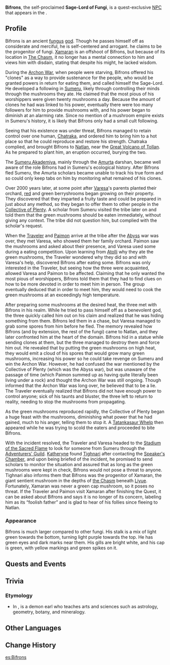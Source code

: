 {{Character Infobox
|type             = Quest NPC
|image            = NPC Bifrons.png
|realname         = <!-- Optional, if different from in-game name -->
|deceased         = <!-- Past (for deceased prior to events of the game) or free response -->
|region           = Sumeru
|region2          = Natlan
|location         = Natlan
|affiliation      = Fungus
|thimle            = Sage-Lord of Fungi
|group            = Gods

|ancestry         = <!-- Clan/family -->
|father           = 
|mother           = 
|spouse           = 
|sibling          = 
|child            = Xamaran
|childNote        = clone
|relative         = 

|voiceEN          = 
|voiceCN          = 
|voiceJP          = 
|voiceKR          = 
}}
'''Bifrons''', the self-proclaimed '''Sage-Lord of Fungi''', is a quest-exclusive [[NPC]] that appears in the {{Quest|Mushroom Realm Mystery}}.

==Profile==
Bifrons is an ancient [[fungus]] [[god]]. Though he passes himself off as considerate and merciful, he is self-centered and arrogant. he claims to be the progenitor of fungi. [[Xamaran]] is an offshoot of Bifrons, but because of its location in [[The Chasm]], it no longer has a mental connection to him and views him with disdain, stating that despite his might, he lacked wisdom.

During the [[Archon War]], when people were starving, Bifrons offered his "clones" as a way to provide sustenance for the people, who would be granted powers in return for eating them, and called himself the Sage-Lord. He developed a following in [[Sumeru]], likely through controlling their minds through the mushrooms they ate. He claimed that the most pious of his worshippers were given twenty mushrooms a day. Because the amount of clones he had was linked to his power, eventually there were too many followers for him to provide mushrooms with, and his power began to diminish at an alarming rate. Since no mention of a mushroom empire exists in Sumeru's history, it is likely that Bifrons only had a small cult following.

Seeing that his existence was under threat, Bifrons managed to retain control over one human, [[Chatraka]], and ordered him to bring him to a hot place so that he could reproduce and restore his strength. Chatraka complied, and brought Bifrons to [[Natlan]], near the [[Great Volcano of Tollan]]. As he prepared to plant him, an eruption occurred, burying the two.

The [[Sumeru Akademiya]], mainly through the [[Amurta]] darshan, became well aware of the role Bifrons had in Sumeru's ecological history. After Bifrons fled Sumeru, the Amurta scholars became unable to track his true form and so could only keep tabs on him by monitoring what remained of his clones.

Over 2000 years later, at some point after [[Varesa]]'s parents planted their orchard, [[Red Berryshroom|red]] and green berryshrooms began growing on their property. They discovered that they imparted a fruity taste and could be prepared in just about any method, so they began to offer them to other people in the [[Collective of Plenty]]. A scholar from Sumeru visited the tribe later on and told them that the green mushrooms should be eaten immediately, without giving any context. The tribe did not question him, but complied with the scholar's request.

When the [[Traveler]] and [[Paimon]] arrive at the tribe after the [[Abyss]] war was over, they met Varesa, who showed them her family orchard. Paimon saw the mushrooms and asked about their presence, and Varesa used some during a eating competition. Upon learning from [[Atolli]] why they ate the green mushrooms, the Traveler wondered why they did so and with Varesa's help, discovered Bifrons after eating some. Bifrons was only interested in the Traveler, but seeing how the three were acquainted, allowed Varesa and Paimon to be affected. Claiming that he only wanted the most pious of worshippers, Bifrons told them that they had to find clues on how to be more devoted in order to meet him in person. The group eventually deduced that in order to meet him, they would need to cook the green mushrooms at an exceedingly high temperature.

After preparing some mushrooms at the desired heat, the three met with Bifrons in his realm. While he tried to pass himself off as a benevolent god, the three quickly called him out on his claim and realized that he was hiding something from them. Bifrons led them in a chase, but Varesa managed to grab some spores from him before he fled. The memory revealed how Bifrons (and by extension, the rest of the fungi) came to Natlan, and they later confronted him at the heart of the domain. Bifrons hid in a statue while sending clones at them, but the three managed to destroy them and force him out. He revealed that by putting the green mushrooms on high heat, they would emit a cloud of his spores that would grow many green mushrooms, increasing his power so he could take revenge on Sumeru and win the Archon War. However, he had confused the war mentioned by the Collective of Plenty (which was the Abyss war), but was unaware of the passage of time (which Paimon summed up as having quite literally been living under a rock) and thought the Archon War was still ongoing. Though informed that the Archon War was long over, he believed that to be a lie. The Traveler eventually realized that Bifrons did not have enough power to control anyone; sick of his taunts and bluster, the three left to return to reality, needing to stop the mushrooms from propagating.

As the green mushrooms reproduced rapidly, the Collective of Plenty began a huge feast with the mushrooms, diminishing what power that he had gained, much to his anger, telling them to stop it. A [[Tatankasaur Whelp]] then appeared while he was trying to scold the eaters and proceeded to bite Bifrons.

With the incident resolved, the Traveler and Varesa headed to the [[Stadium of the Sacred Flame]] to look for someone from Sumeru through the [[Adventurers' Guild]]. [[Katheryne]] found [[Tighnari]] after contacting the [[Speaker's Chamber]], and upon being briefed of the incident, he promised to send scholars to monitor the situation and assured that as long as the green mushrooms were kept in check, Bifrons would not pose a threat to anyone. Tighnari also informs them that Bifrons was the progenitor of Xamaran, the giant sentient mushroom in the depths of [[the Chasm]] beneath [[Liyue]]. Fortunately, Xamaran was never a green cap mushroom, so it poses no threat. If the Traveler and Paimon visit Xamaran after finishing the Quest, it can be asked about Bifrons and says it is no longer of its concern, labeling him as its “foolish father” and is glad to hear of his follies since fleeing to Natlan.

===Appearance===
Bifrons is much larger compared to other fungi. His stalk is a mix of light green towards the bottom, turning light purple towards the top. He has green eyes and dark marks near them. His gills are bright white, and his cap is green, with yellow markings and green spikes on it.

==Quests and Events==
{{Quests and Events|Sage-Lord of Fungi}}

==Trivia==
===Etymology===
* In ''{{w|The Lesser Key of Solomon}}'', {{w|Bifrons (demon)|Bifrons}} is a demon earl who teaches arts and sciences such as astrology, geometry, botany, and mineralogy.

==Other Languages==
{{Other Languages
|1_en     = Bifrons
|1_zhs    = 比夫茏
|1_zhs_rm = Bǐfūlóng
|1_zht    = 比夫蘢
|1_zht_rm = Bǐfūlóng
|1_ja     = ビフロンス
|1_ko     = 비프론스
|1_es     = Bifrons
|1_fr     = Bifrons
|1_ru     = Бифронс
|1_th     = Bifrons
|1_vi     = Bifrons
|1_de     = Bifrons
|1_id     = Bifrons
|1_pt     = Bifrons
|1_tr     = Bifrons
|1_him    = Bifrons
|2_en     = Sage-Lord of Fungi
|2_zhs    = 「蕈之贤主」
|2_zhs_rm = "Xùn zhī Xiánzhǔ"
|2_zht    = 「蕈之賢主」
|2_zht_rm = "Xùn zhī Xiánzhǔ"
|2_zh_tl  = "Sage-Lord of Fungi"
|2_ja     = 「キノコの賢主」
|2_ja_rm  = "Kinoko no Kenshu"
|2_ja_tl  = "Sage-Lord of Mushrooms"
|2_ko     = 「버섯의 현명한 주인」
|2_ko_tl  = 
|2_es     = Señor de los Champiñones
|2_es_tl  = Lord of the Mushrooms
|2_fr     = Seigneur-sage des Fongus
|2_fr_tl  = Sage-Lord of Fungi
|2_ru     = Грибной владыка
|2_ru_tl  = 
|2_th     = "จอมปราชญ์เห็ด"
|2_th_rm  = 
|2_th_tl  = 
|2_vi     = Chúa Tể Hiền Giả Nấm
|2_vi_tl  = 
|2_de     = „Weiser Herr der Pilze“
|2_de_tl  = "Wise Lord of Fungi"
|2_id     = Tuan Sage Jamur Bijak
|2_id_tl  = Wise Mushroom Sage-Lord
|2_pt     = Lorde Sábio dos Cogumelos
|2_pt_tl  = 
|2_tr     = Mantarların Bilge Efendisi
|2_tr_tl  = 
|2_him    = Saggio Signore fungino
|2_him_tl = 
}}

==Change History==
{{Change History|5.5}}
<!--
==References==
{{Reflist}}
-->

[[es:Bifrons]]